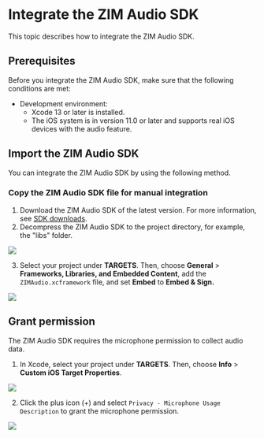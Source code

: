 # Integrate the ZIM Audio SDK


This topic describes how to integrate the ZIM Audio SDK.

## Prerequisites

Before you integrate the ZIM Audio SDK, make sure that the following conditions are met:

- Development environment:
  - Xcode 13 or later is installed.
  - The iOS system is in version 11.0 or later and supports real iOS devices with the audio feature.

## Import the ZIM Audio SDK

You can integrate the ZIM Audio SDK by using the following method.

### Copy the ZIM Audio SDK file for manual integration

1. Download the ZIM Audio SDK of the latest version. For more information, see [SDK downloads](./../Client%20SDKs/SDK%20downloads.mdx).
2. Decompress the ZIM Audio SDK to the project directory, for example, the "libs" folder.
<Frame width="512" height="auto" caption=""><img src="https://storage.zego.im/sdk-doc/Pics/in_app_chat/17694_2.png" /></Frame>


3. Select your project under **TARGETS**. Then, choose **General** > **Frameworks, Libraries, and Embedded Content**, add the `ZIMAudio.xcframework` file, and set **Embed** to **Embed \& Sign.**	
<Frame width="512" height="auto" caption=""><img src="https://storage.zego.im/sdk-doc/Pics/ZIM/ZIMAudio/embed_and_Sign_audio.jpeg" /></Frame>

## Grant permission

The ZIM Audio SDK requires the microphone permission to collect audio data.

1. In Xcode, select your project under **TARGETS**. Then, choose **Info** > **Custom iOS Target Properties**.
<Frame width="512" height="auto" caption=""><img src="https://storage.zego.im/sdk-doc/Pics/ZIM/ZIMAudio/add_property_audio.jpeg" /></Frame>

2. Click the plus icon (+) and select `Privacy - Microphone Usage Description` to grant the microphone permission.
	
<Frame width="512" height="auto" caption=""><img src="https://storage.zego.im/sdk-doc/Pics/ZIM/ZIMAudio/addition_done.jpeg" /></Frame>
